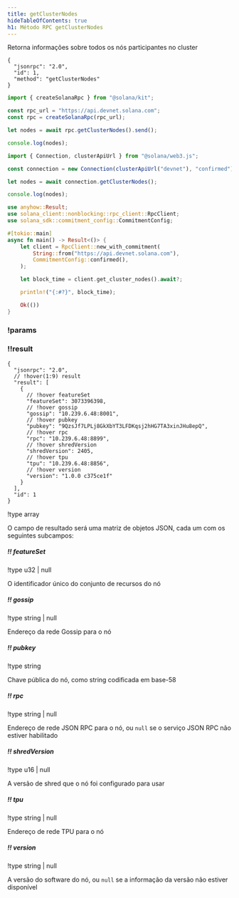 ```yaml
---
title: getClusterNodes
hideTableOfContents: true
h1: Método RPC getClusterNodes
---
```


Retorna informações sobre todos os nós participantes no cluster

<APIMethod>

```jsonc !!request curl
{
  "jsonrpc": "2.0",
  "id": 1,
  "method": "getClusterNodes"
}
```

```ts !!request title="Kit"
import { createSolanaRpc } from "@solana/kit";

const rpc_url = "https://api.devnet.solana.com";
const rpc = createSolanaRpc(rpc_url);

let nodes = await rpc.getClusterNodes().send();

console.log(nodes);
```

```ts !!request title="web3.js"
import { Connection, clusterApiUrl } from "@solana/web3.js";

const connection = new Connection(clusterApiUrl("devnet"), "confirmed");

let nodes = await connection.getClusterNodes();

console.log(nodes);
```

```rs !!request title="Rust"
use anyhow::Result;
use solana_client::nonblocking::rpc_client::RpcClient;
use solana_sdk::commitment_config::CommitmentConfig;

#[tokio::main]
async fn main() -> Result<()> {
    let client = RpcClient::new_with_commitment(
        String::from("https://api.devnet.solana.com"),
        CommitmentConfig::confirmed(),
    );

    let block_time = client.get_cluster_nodes().await?;

    println!("{:#?}", block_time);

    Ok(())
}
```

### !params

### !!result

```jsonc !response
{
  "jsonrpc": "2.0",
  // !hover(1:9) result
  "result": [
    {
      // !hover featureSet
      "featureSet": 3073396398,
      // !hover gossip
      "gossip": "10.239.6.48:8001",
      // !hover pubkey
      "pubkey": "9QzsJf7LPLj8GkXbYT3LFDKqsj2hHG7TA3xinJHu8epQ",
      // !hover rpc
      "rpc": "10.239.6.48:8899",
      // !hover shredVersion
      "shredVersion": 2405,
      // !hover tpu
      "tpu": "10.239.6.48:8856",
      // !hover version
      "version": "1.0.0 c375ce1f"
    }
  ],
  "id": 1
}
```

!type array

O campo de resultado será uma matriz de objetos JSON, cada um com os seguintes
subcampos:

##### !! featureSet

!type u32 | null

O identificador único do conjunto de recursos do nó

##### !! gossip

!type string | null

Endereço da rede Gossip para o nó

##### !! pubkey

!type string

Chave pública do nó, como string codificada em base-58

##### !! rpc

!type string | null

Endereço de rede JSON RPC para o nó, ou `null` se o serviço JSON RPC não estiver
habilitado

##### !! shredVersion

!type u16 | null

A versão de shred que o nó foi configurado para usar

##### !! tpu

!type string | null

Endereço de rede TPU para o nó

##### !! version

!type string | null

A versão do software do nó, ou `null` se a informação da versão não estiver
disponível

</APIMethod>
